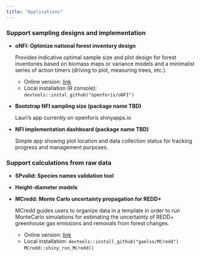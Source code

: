 ```yaml
---
title: "Applications"
---
```


### Support sampling designs and implementation

-   **oNFI: Optimize national forest inventory design**

    Provides indicative optimal sample size and plot design for forest inventories based on biomass maps or variance models and a minimalist series of action timers (driving to plot, measuring trees, etc.).

    -   Online version: [link](URL)
    -   Local installation (R console): `devtools::instal_github("openforis/oNFI")`

-   **Bootstrap NFI sampling size (package name TBD)**

    Lauri's app currently on openforis shinyapps.io

-   **NFI implementation dashboard (package name TBD)**

    Simple app showing plot location and data collection status for tracking progress and management purposes.

### Support calculations from raw data

-   **SPvalid: Species names validation tool**

-   **Height-diameter models**

-   **MCredd: Monte Carlo uncertainty propagation for REDD+**
  
    MCredd guides users to organize data in a template in order to run MonteCarlo simulations for estimating the uncertainty of REDD+ greenhouse gas emissions and removals from forest changes.
    
    - Online version: [link](https://gaelsola.shinyapps.io/MCredd/) 
    - Local installation:
    `devtools::install_github("gaelso/MCredd")`
    `MCredd::shiny_run_MCredd()`
    
